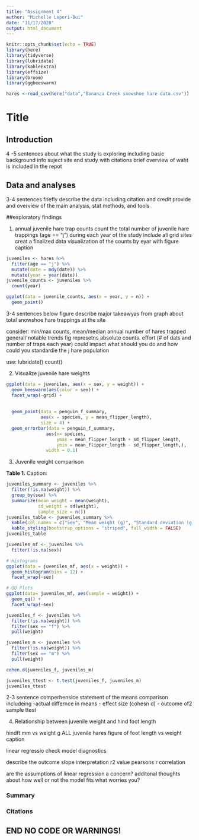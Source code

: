 ```yaml
---
title: "Assignment 4"
author: "Michelle Lepori-Bui"
date: "11/17/2020"
output: html_document
---
```


```r
knitr::opts_chunk$set(echo = TRUE)
library(here)
library(tidyverse)
library(lubridate)
library(kableExtra)
library(effsize)
library(broom)
library(ggbeeswarm)

hares <-read_csv(here("data","Bonanza Creek snowshoe hare data.csv"))
```

# Title

## Introduction

4 -5 sentences about what the study is exploring including basic background info suject site and study with citations
brief overview of waht is included in the repot

## Data and analyses

3-4 sentences friefly describe the data including citation and credit 
provide and overview of the main analysis, stat methods, and tools

##exploratory findings

1. annual juvenile hare trap counts
count the total number of juvenile hare trappings (age == "j") during each year of the study include all grid sites
creat a finalized data visualization of the counts by eyar with figure caption
```r
juveniles <- hares %>% 
  filter(age == "j") %>% 
  mutate(date = mdy(date)) %>% 
  mutate(year = year(date)) 
juvenile_counts <- juveniles %>% 
  count(year)

ggplot(data = juvenile_counts, aes(x = year, y = n)) +
  geom_point()
```

3-4 sentences below figure describe major takeawyas from graph about total snowshoe hare trappings at the site

consider:
min/max counts, mean/median annual number of hares trapped
general/ notable trends
fig represetns absolute counts. effort (# of dats and number of traps each year) could impact
what should you do and how could you standardie the j hare population

use:
lubridate()
count()


2. Visualize juvenile hare weights

```r
ggplot(data = juveniles, aes(x = sex, y = weight)) +
  geom_beeswarm(aes(color = sex)) +
  facet_wrap(~grid) +
  
  
  geom_point(data = penguin_f_summary, 
             aes(x = species, y = mean_flipper_length),
             size = 4) +
  geom_errorbar(data = penguin_f_summary,
               aes(x= species,
                   ymax = mean_flipper_length + sd_flipper_length,
                   ymin = mean_flipper_length - sd_flipper_length,),
               width = 0.1)
```




3. Juvenile weight comparison 

**Table 1.** Caption: 

```r
juveniles_summary <- juveniles %>% 
  filter(!is.na(weight)) %>% 
  group_by(sex) %>% 
  summarize(mean_weight = mean(weight),
            sd_weight = sd(weight),
            sample_size = n())
juveniles_table <- juveniles_summary %>% 
  kable(col.names = c("Sex", "Mean weight (g)", "Standard deviation (g)", "Sample size")) %>% 
  kable_styling(bootstrap_options = "striped", full_width = FALSE)
juveniles_table
```

```r
juveniles_mf <- juveniles %>% 
  filter(!is.na(sex))

# Histograms
ggplot(data = juveniles_mf, aes(x = weight)) +
  geom_histogram(bins = 12) +
  facet_wrap(~sex)

# QQ Plots
ggplot(data= juveniles_mf, aes(sample = weight)) +
  geom_qq() +
  facet_wrap(~sex)
```


```r
juveniles_f <- juveniles %>% 
  filter(!is.na(weight)) %>%
  filter(sex == "f") %>% 
  pull(weight)

juveniles_m <- juveniles %>% 
  filter(!is.na(weight)) %>%
  filter(sex == "m") %>% 
  pull(weight)

cohen.d(juveniles_f, juveniles_m)

juveniles_ttest <- t.test(juveniles_f, juveniles_m)
juveniles_ttest

```


2-3 sentence comperhensice statement of the means comparison includeing 
-actual differnce in means
- effect size (cohesn d)
- outcome of2 sample ttest




4. Relationship between juvenile weight and hind foot length

hindft mm vs weight g
ALL juvenile hares
 figure of foot length vs weight
 caption
 
linear regressio
check model diagnostics

describe the outcome
slope interpretation
r2 value
pearsons r correlation

are the assumptions of linear regression a concern?
additonal thoughts about how well or not the model fits
what worries you?




### Summary


### Citations


## END NO CODE OR WARNINGS!






